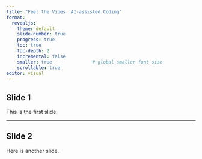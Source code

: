 ```yaml
---
title: "Feel the Vibes: AI-assisted Coding"
format:
  revealjs:
    theme: default
    slide-number: true
    progress: true
    toc: true
    toc-depth: 2
    incremental: false
    smaller: true               # global smaller font size
    scrollable: true
editor: visual
---
```


## Slide 1

This is the first slide.

---

## Slide 2

Here is another slide.
